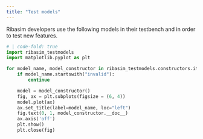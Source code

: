 ```yaml
---
title: "Test models"
---
```


Ribasim developers use the following models in their testbench and in order to test new features.

```python
# | code-fold: true
import ribasim_testmodels
import matplotlib.pyplot as plt

for model_name, model_constructor in ribasim_testmodels.constructors.items():
    if model_name.startswith("invalid"):
        continue

    model = model_constructor()
    fig, ax = plt.subplots(figsize = (6, 4))
    model.plot(ax)
    ax.set_title(label=model_name, loc="left")
    fig.text(0, 1, model_constructor.__doc__)
    ax.axis('off')
    plt.show()
    plt.close(fig)
```
